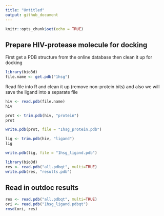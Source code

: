 ```yaml
---
title: "Untitled"
output: github_document
---
```


```r
knitr::opts_chunk$set(echo = TRUE)
```

## Prepare HIV-protease molecule for docking

First get a PDB structure from the online database then clean it up for docking

```r
library(bio3d)
file.name <- get.pdb("1hsg")
```

Read file into R and clean it up (remove non-protein bits) and also we will save the ligand into a separate file

```r
hiv <- read.pdb(file.name)
hiv
```

```r
prot <- trim.pdb(hiv, "protein")
prot
```

```r
write.pdb(prot, file = "1hsg_protein.pdb")
```

```r
lig <- trim.pdb(hiv, "ligand")
lig
```

```r
write.pdb(lig, file = "1hsg_ligand.pdb")
```

```r
library(bio3d)
res <- read.pdb("all.pdbqt", multi=TRUE)
write.pdb(res, "results.pdb")
```

## Read in outdoc results

```r
res <- read.pdb("all.pdbqt", multi=TRUE)
ori <- read.pdb("1hsg_ligand.pdbqt")
rmsd(ori, res)
```















